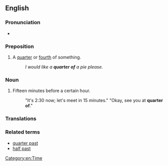 ==English==
{{rfd|en}}

===Pronunciation===
* {{audio|en|En-au-quarter of.ogg|Audio (AU)}}

===Preposition===
{{en-prep}}

# A [[quarter]] or [[fourth]] of something.
#: ''I would like a '''quarter of''' a pie please.''

===Noun===
{{en-noun|-}}

# {{lb|en|dated}} {{synonym of|en|quarter to}} Fifteen minutes before a certain hour.
#: "It's 2:30 now; let's meet in 15 minutes." "Okay, see you at '''quarter of'''."

===Translations===
{{trans-see|quarter to}}

===Related terms===
* [[quarter past]]
* [[half past]]

[[Category:en:Time]]